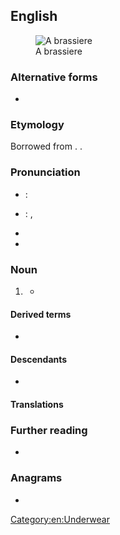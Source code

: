 {{also|brassière}}
==English==
[[File:Modern_bra_plunge.jpg|thumb|A brassiere]]

===Alternative forms===
* {{alter|en|brassière}}

===Etymology===
Borrowed from {{bor|en|fr|brassière}}. {{doublet|en|brachiaria}}.

===Pronunciation===
* {{a|UK}}: {{IPA|en|/ˈbɹæzɪɛə/|/ˈbɹæsɪɛə/}}
* {{a|US}}: {{enPR|brə-zĭrʹ}}, {{IPA|en|/bɹəˈzɪɹ/}}
* {{audio|en|en-us-brassiere.ogg|Audio (US)}}
* {{rhymes|en|ɪɹ|s=2}}

===Noun===
{{en-noun}}

# {{dated form|en|bra||item of underwear}} {{defdate|from 1900s}}
#* {{quote-book|en|year=2019|author=[[w:Chigozie Obioma|Chigozie Obioma]]|title=[[w:An Orchestra of Minorities|An Orchestra of Minorities]]|publisher=Abacus (2019)|page=29|passage=She started to strap her '''brassiere''' over her breasts.}}

====Derived terms====
* {{l|en|bra}}

====Descendants====
* {{desc|es|brasier|bor=1}}

====Translations====
{{trans-see|bra}}

===Further reading===
* {{pedia}}

===Anagrams===
* {{anagrams|en|a=abeeirrss|brasserie}}

[[Category:en:Underwear]]